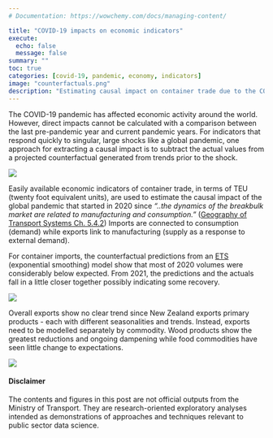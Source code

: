 ```yaml
---
# Documentation: https://wowchemy.com/docs/managing-content/

title: "COVID-19 impacts on economic indicators"
execute:
  echo: false
  message: false
summary: ""
toc: true
categories: [covid-19, pandemic, economy, indicators]
image: "counterfactuals.png"
description: "Estimating causal impact on container trade due to the COVID-19 pandemic."
---
```

The COVID-19 pandemic has affected economic activity around the world. However, direct impacts cannot be calculated with a comparison between the last pre-pandemic year and current pandemic years. For indicators that respond quickly to singular, large shocks like a global pandemic, one approach for extracting a causal impact is to subtract the actual values from a projected counterfactual generated from trends prior to the shock. 

![](counterfactuals.png)

Easily available economic indicators of container trade, in terms of TEU (twenty foot equivalent units), are used to estimate the causal impact of the global pandemic that started in 2020 since *"..the dynamics of the breakbulk market are related to manufacturing and consumption."* ([Geography of Transport Systems Ch. 5.4.2](https://transportgeography.org/contents/chapter5/maritime-transportation/#2_Maritime_Traffic)) Imports are connected to consumption (demand) while exports link to manufacturing (supply as a response to external demand). 

For container imports, the counterfactual predictions from an [ETS](https://otexts.com/fpp3/expsmooth.html) (exponential smoothing) model show that most of 2020 volumes were considerably below expected. From 2021, the predictions and the actuals fall in a little closer together possibly indicating some recovery. 

![](import-impacts.png)

Overall exports show no clear trend since New Zealand exports primary products - each with different seasonalities and trends. Instead, exports need to be modelled separately by commodity. Wood products show the greatest reductions and ongoing dampening while food commodities have seen little change to expectations. 

![](export-impacts.png)


#### Disclaimer
The contents and figures in this post are not official outputs from the Ministry of Transport. They are research-oriented exploratory analyses intended as demonstrations of approaches and techniques relevant to public sector data science. 